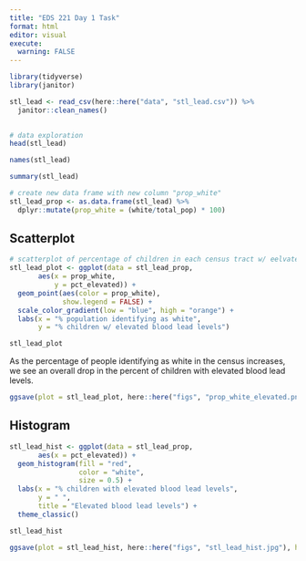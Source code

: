 ```yaml
---
title: "EDS 221 Day 1 Task"
format: html
editor: visual
execute: 
  warning: FALSE
---
```


```r
library(tidyverse)
library(janitor)
```

```r
stl_lead <- read_csv(here::here("data", "stl_lead.csv")) %>%
  janitor::clean_names()
  
```

```r
# data exploration
head(stl_lead)

names(stl_lead)

summary(stl_lead)
```

```r
# create new data frame with new column "prop_white"
stl_lead_prop <- as.data.frame(stl_lead) %>% 
  dplyr::mutate(prop_white = (white/total_pop) * 100)
```

## Scatterplot

```r
# scatterplot of percentage of children in each census tract w/ eelvated blood lead levels vs. % of each census tract identifying as white
stl_lead_plot <- ggplot(data = stl_lead_prop, 
       aes(x = prop_white, 
           y = pct_elevated)) + 
  geom_point(aes(color = prop_white), 
             show.legend = FALSE) + 
  scale_color_gradient(low = "blue", high = "orange") + 
  labs(x = "% population identifying as white", 
       y = "% children w/ elevated blood lead levels")

stl_lead_plot
```

As the percentage of people identifying as white in the census increases, we see an overall drop in the percent of children with elevated blood lead levels.

```r
ggsave(plot = stl_lead_plot, here::here("figs", "prop_white_elevated.png"), height = 5, width = 6)
```

## Histogram

```r
stl_lead_hist <- ggplot(data = stl_lead_prop,
       aes(x = pct_elevated)) + 
  geom_histogram(fill = "red", 
                 color = "white",
                 size = 0.5) +
  labs(x = "% children with elevated blood lead levels", 
       y = " ", 
       title = "Elevated blood lead levels") +
  theme_classic()

stl_lead_hist
```

```r
ggsave(plot = stl_lead_hist, here::here("figs", "stl_lead_hist.jpg"), height = 5, width = 6 )
```
